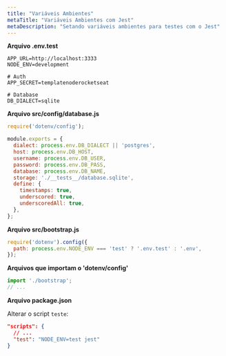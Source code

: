 ```yaml
---
title: "Variáveis Ambientes"
metaTitle: "Variáveis Ambientes com Jest"
metaDescription: "Setando variáveis ambientes para testes com o Jest"
---
```


**Arquivo .env.test**

```shell
APP_URL=http://localhost:3333
NODE_ENV=development

# Auth
APP_SECRET=templatenoderocketseat

# Database
DB_DIALECT=sqlite
```

**Arquivo src/config/database.js**
```js
require('dotenv/config');

module.exports = {
  dialect: process.env.DB_DIALECT || 'postgres',
  host: process.env.DB_HOST,
  username: process.env.DB_USER,
  password: process.env.DB_PASS,
  database: process.env.DB_NAME,
  storage: './__tests__/database.sqlite',
  define: {
    timestamps: true,
    underscored: true,
    underscoredAll: true,
  },
};
```

**Arquivo src/bootstrap.js**
```js
require('dotenv').config({
  path: process.env.NODE_ENV === 'test' ? '.env.test' : '.env',
});

```

**Arquivos que importam o 'dotenv/config'**

```js
import './bootstrap';
// ...
```

**Arquivo package.json**

Alterar o script `teste`:

```json
"scripts": {
  // ...
  "test": "NODE_ENV=test jest"
}
```
